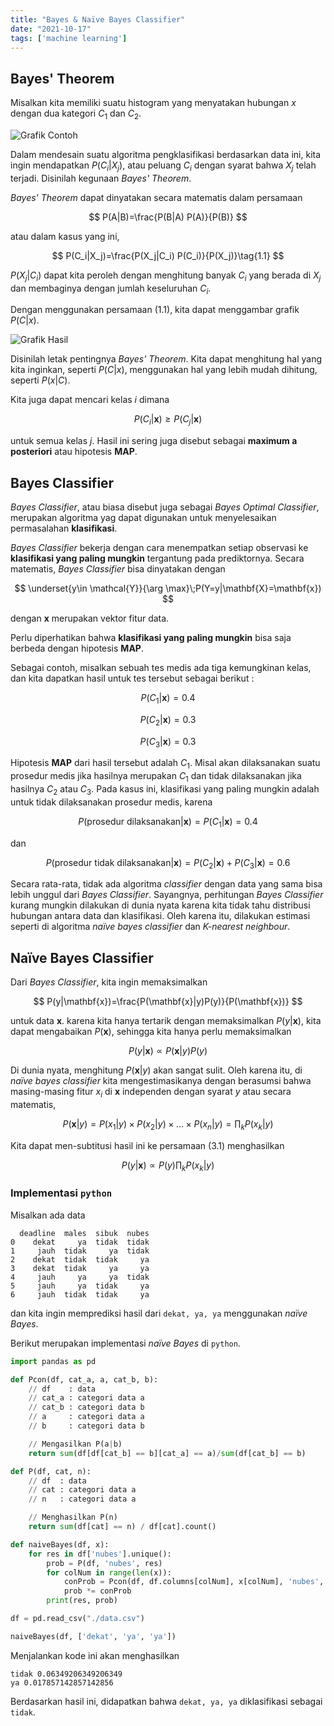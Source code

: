 ```yaml
---
title: "Bayes & Naïve Bayes Classifier"
date: "2021-10-17"
tags: ['machine learning']
---
```

## Bayes' Theorem

Misalkan kita memiliki suatu histogram yang menyatakan hubungan $x$ dengan dua kategori $C_1$ dan $C_2$.

![Grafik Contoh](./graph1.jpg "Grafik Contoh")

Dalam mendesain suatu algoritma pengklasifikasi berdasarkan data ini, kita ingin mendapatkan $P(C_i|X_j)$, atau peluang $C_i$ dengan syarat bahwa $X_j$ telah terjadi. Disinilah kegunaan *Bayes' Theorem*. 

*Bayes' Theorem* dapat dinyatakan secara matematis dalam persamaan

$$
P(A|B)=\frac{P(B|A) P(A)}{P(B)}
$$

atau dalam kasus yang ini,

$$
P(C_i|X_j)=\frac{P(X_j|C_i) P(C_i)}{P(X_j)}\tag{1.1}
$$

$P(X_j|C_i)$ dapat kita peroleh dengan menghitung banyak $C_i$ yang berada di $X_j$ dan membaginya dengan jumlah keseluruhan $C_i$.

Dengan menggunakan persamaan $(1.1)$, kita dapat menggambar grafik $P(C|x)$.

![Grafik Hasil](./graph2.jpg "Grafik conditional probability")

Disinilah letak pentingnya *Bayes' Theorem*. Kita dapat menghitung hal yang kita inginkan, seperti $P(C|x)$, menggunakan hal yang lebih mudah dihitung, seperti $P(x|C)$.

Kita juga dapat mencari kelas $i$ dimana

$$
P(C_i|\mathbf{x}) \ge P(C_j|\mathbf{x})
$$

untuk semua kelas $j$. Hasil ini sering juga disebut sebagai **maximum a posteriori** atau hipotesis **MAP**.

## Bayes Classifier

*Bayes Classifier*, atau biasa disebut juga sebagai *Bayes Optimal Classifier*, merupakan algoritma yag dapat digunakan untuk menyelesaikan permasalahan **klasifikasi**.

*Bayes Classifier* bekerja dengan cara menempatkan setiap observasi ke **klasifikasi yang paling mungkin** tergantung pada prediktornya. Secara matematis, *Bayes Classifier* bisa dinyatakan dengan

$$
\underset{y\in \mathcal{Y}}{\arg \max}\;P(Y=y|\mathbf{X}=\mathbf{x})
$$

dengan $\mathbf{x}$ merupakan vektor fitur data.

Perlu diperhatikan bahwa **klasifikasi yang paling mungkin** bisa saja berbeda dengan hipotesis **MAP**.

Sebagai contoh, misalkan sebuah tes medis ada tiga kemungkinan kelas, dan kita dapatkan hasil untuk tes tersebut sebagai berikut :

$$
P(C_1|\mathbf{x})=0.4
$$

$$
P(C_2|\mathbf{x})=0.3
$$

$$
P(C_3|\mathbf{x})=0.3
$$

Hipotesis **MAP** dari hasil tersebut adalah $C_1$. Misal akan dilaksanakan suatu prosedur medis jika hasilnya merupakan $C_1$ dan tidak dilaksanakan jika hasilnya $C_2$ atau $C_3$. Pada kasus ini, klasifikasi yang paling mungkin adalah untuk tidak dilaksanakan prosedur medis, karena 

$$
P(\text{prosedur dilaksanakan}|\mathbf{x})=P(C_1|\mathbf{x})=0.4
$$

dan

$$
P(\text{prosedur tidak dilaksanakan}|\mathbf{x})=P(C_2|\mathbf{x})+P(C_3|\mathbf{x})=0.6
$$

Secara rata-rata, tidak ada algoritma *classifier* dengan data yang sama bisa lebih unggul dari *Bayes Classifier*. Sayangnya, perhitungan *Bayes Classifier* kurang mungkin dilakukan di dunia nyata karena kita tidak tahu distribusi hubungan antara data dan klasifikasi. Oleh karena itu, dilakukan estimasi seperti di algoritma *naïve bayes classifier* dan *K-nearest neighbour*.

## Naïve Bayes Classifier

Dari *Bayes Classifier*, kita ingin memaksimalkan 

$$
P(y|\mathbf{x})=\frac{P(\mathbf{x}|y)P(y)}{P(\mathbf{x})}
$$

untuk data $\mathbf{x}$. karena kita hanya tertarik dengan memaksimalkan $P(y|\mathbf{x})$, kita dapat mengabaikan $P(\mathbf{x})$, sehingga kita hanya perlu memaksimalkan

$$
P(y|\mathbf{x})\propto P(\mathbf{x}|y)P(y)\tag{3.1}
$$

Di dunia nyata, menghitung $P(\mathbf{x}|y)$ akan sangat sulit. Oleh karena itu, di *naïve bayes classifier* kita mengestimasikanya dengan berasumsi bahwa masing-masing fitur $x_i$ di $\mathbf{x}$ independen dengan syarat $y$ atau secara matematis, 

$$
P(\mathbf{x}|y)=P(x_1|y)\times P(x_2|y)\times ...\times P(x_n|y)=\prod_k P(x_k|y)
$$

Kita dapat men-subtitusi hasil ini ke persamaan $(3.1)$
  menghasilkan

$$
P(y|\mathbf{x})\propto P(y)\prod_k P(x_k|y)
$$

### Implementasi `python`

Misalkan ada data

```
  deadline  males  sibuk  nubes
0    dekat     ya  tidak  tidak
1     jauh  tidak     ya  tidak
2    dekat  tidak  tidak     ya
3    dekat  tidak     ya     ya
4     jauh     ya     ya  tidak
5     jauh     ya  tidak     ya
6     jauh  tidak  tidak     ya
```

dan kita ingin memprediksi hasil dari `dekat, ya, ya` menggunakan *naïve Bayes*.

Berikut merupakan implementasi *naïve Bayes* di `python`.

```python
import pandas as pd

def Pcon(df, cat_a, a, cat_b, b):
    // df    : data
    // cat_a : categori data a
    // cat_b : categori data b
    // a     : categori data a
    // b     : categori data b

    // Mengasilkan P(a|b)
    return sum(df[df[cat_b] == b][cat_a] == a)/sum(df[cat_b] == b)

def P(df, cat, n):
    // df  : data
    // cat : categori data a
    // n   : categori data a

    // Menghasilkan P(n)
    return sum(df[cat] == n) / df[cat].count()

def naiveBayes(df, x):
    for res in df['nubes'].unique():
        prob = P(df, 'nubes', res)
        for colNum in range(len(x)):
            conProb = Pcon(df, df.columns[colNum], x[colNum], 'nubes', res)
            prob *= conProb
        print(res, prob)

df = pd.read_csv("./data.csv")

naiveBayes(df, ['dekat', 'ya', 'ya'])
```

Menjalankan kode ini akan menghasilkan

```
tidak 0.06349206349206349
ya 0.017857142857142856
```

Berdasarkan hasil ini, didapatkan bahwa `dekat, ya, ya` diklasifikasi sebagai `tidak`.